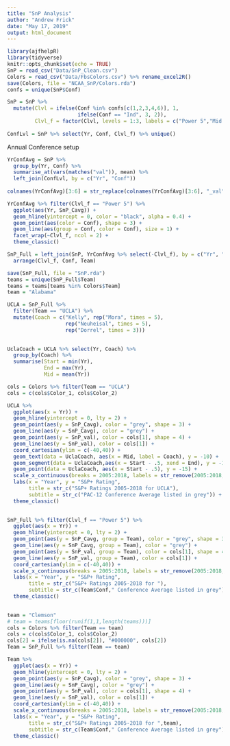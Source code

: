 ```yaml
---
title: "SnP Analysis"
author: "Andrew Frick"
date: "May 17, 2019"
output: html_document
---
```


```r
library(ajfhelpR)
library(tidyverse)
knitr::opts_chunk$set(echo = TRUE)
SnP = read_csv("Data/SnP_Clean.csv")
Colors = read_csv("Data/FbsColors.csv") %>% rename_excel2R()
save(Colors, file = "NCAA_SnP/Colors.rda")
confs = unique(SnP$Conf)

SnP = SnP %>% 
  mutate(Clvl = ifelse(Conf %in% confs[c(1,2,3,4,6)], 1, 
                       ifelse(Conf == "Ind", 3, 2)),
         Clvl_f = factor(Clvl, levels = 1:3, labels = c("Power 5","Mid Major","Independent")))
  
ConfLvl = SnP %>% select(Yr, Conf, Clvl_f) %>% unique()
```

Annual Conference setup
```r

YrConfAvg = SnP %>%
  group_by(Yr, Conf) %>% 
  summarise_at(vars(matches("val")), mean) %>% 
  left_join(ConfLvl, by = c("Yr", "Conf"))
  
colnames(YrConfAvg)[3:6] = str_replace(colnames(YrConfAvg)[3:6], "_val", "_Cavg")
```

```r

YrConfAvg %>% filter(Clvl_f == "Power 5") %>% 
  ggplot(aes(Yr, SnP_Cavg)) + 
  geom_hline(yintercept = 0, color = "black", alpha = 0.4) +
  geom_point(aes(color = Conf), shape = 3) +
  geom_line(aes(group = Conf, color = Conf), size = 1) + 
  facet_wrap(~Clvl_f, ncol = 2) + 
  theme_classic()

```

```r

SnP_Full = left_join(SnP, YrConfAvg %>% select(-Clvl_f), by = c("Yr", "Conf")) %>% 
  arrange(Clvl_f, Conf, Team)

save(SnP_Full, file = "SnP.rda")
teams = unique(SnP_Full$Team)
teams = teams[teams %in% Colors$Team]
team = "Alabama"
```

```r
UCLA = SnP_Full %>% 
  filter(Team == "UCLA") %>% 
  mutate(Coach = c("Kelly", rep("Mora", times = 5),
                   rep("Neuheisal", times = 5),
                   rep("Dorrel", times = 3)))
                   
```

```r

UclaCoach = UCLA %>% select(Yr, Coach) %>% 
  group_by(Coach) %>% 
  summarise(Start = min(Yr),
            End = max(Yr),
            Mid = mean(Yr))

```


```r
cols = Colors %>% filter(Team == "UCLA")
cols = c(cols$Color_1, cols$Color_2)

UCLA %>% 
  ggplot(aes(x = Yr)) +
  geom_hline(yintercept = 0, lty = 2) +
  geom_point(aes(y = SnP_Cavg), color = "grey", shape = 3) +
  geom_line(aes(y = SnP_Cavg), color = "grey") +
  geom_point(aes(y = SnP_val), color = cols[1], shape = 4) +
  geom_line(aes(y = SnP_val), color = cols[1]) +
  coord_cartesian(ylim = c(-40,40)) +
  geom_text(data = UclaCoach, aes(x = Mid, label = Coach), y = -10) +
  geom_segment(data = UclaCoach,aes(x = Start - .5, xend = End), y = -15, yend = -15) +
  geom_point(data = UclaCoach, aes(x = Start - .5), y = -15) +
  scale_x_continuous(breaks = 2005:2018, labels = str_remove(2005:2018, "^\\d{2}")) +
  labs(x = "Year", y = "S&P+ Rating",
       title = str_c("S&P+ Ratings 2005-2018 for UCLA"),
       subtitle = str_c("PAC-12 Conference Average listed in grey")) + 
  theme_classic()
  
```


```r
SnP_Full %>% filter(Clvl_f == "Power 5") %>% 
  ggplot(aes(x = Yr)) +
  geom_hline(yintercept = 0, lty = 2) +
  geom_point(aes(y = SnP_Cavg, group = Team), color = "grey", shape = 3) +
  geom_line(aes(y = SnP_Cavg, group = Team), color = "grey") +
  geom_point(aes(y = SnP_val, group = Team), color = cols[1], shape = 4) +
  geom_line(aes(y = SnP_val, group = Team), color = cols[1]) +
  coord_cartesian(ylim = c(-40,40)) +
  scale_x_continuous(breaks = 2005:2018, labels = str_remove(2005:2018, "^\\d{2}")) +
  labs(x = "Year", y = "S&P+ Rating",
       title = str_c("S&P+ Ratings 2005-2018 for "),
       subtitle = str_c(Team$Conf," Conference Average listed in grey")) + 
  theme_classic()
  
```


```r

team = "Clemson"
# team = teams[floor(runif(1,1,length(teams)))]
cols = Colors %>% filter(Team == team)
cols = c(cols$Color_1, cols$Color_2)
cols[2] = ifelse(is.na(cols[2]), "#000000", cols[2])
Team = SnP_Full %>% filter(Team == team)

Team %>% 
  ggplot(aes(x = Yr)) +
  geom_hline(yintercept = 0, lty = 2) +
  geom_point(aes(y = SnP_Cavg), color = "grey", shape = 3) +
  geom_line(aes(y = SnP_Cavg), color = "grey") +
  geom_point(aes(y = SnP_val), color = cols[1], shape = 4) +
  geom_line(aes(y = SnP_val), color = cols[1]) +
  coord_cartesian(ylim = c(-40,40)) +
  scale_x_continuous(breaks = 2005:2018, labels = str_remove(2005:2018, "^\\d{2}")) +
  labs(x = "Year", y = "S&P+ Rating",
       title = str_c("S&P+ Ratings 2005-2018 for ",team),
       subtitle = str_c(Team$Conf," Conference Average listed in grey")) + 
  theme_classic()
  

```


